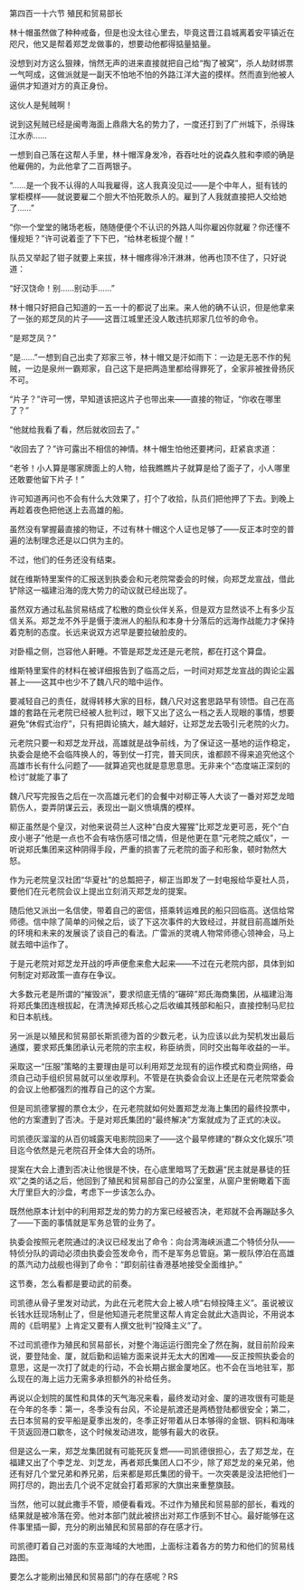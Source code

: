 

第四百一十六节 殖民和贸易部长

林十帽虽然做了种种戒备，但是也没太往心里去，毕竟这晋江县城离着安平镇近在咫尺，他又是帮着郑芝龙做事的，想要动他都得掂量掂量。

没想到对方这么狠辣，悄然无声的进来直接就把自己给“掏了被窝”，杀人劫财绑票一气呵成，这做派就是一副天不怕地不怕的外路江洋大盗的摸样。然而直到他被人逼供才知道对方的真正身份。

这伙人是髡贼啊！

说到这髡贼已经是闽粤海面上鼎鼎大名的势力了，一度还打到了广州城下，杀得珠江水赤……

一想到自己落在这帮人手里，林十帽浑身发冷，吞吞吐吐的说森久胜和李顺的确是他雇佣的，为此他拿了二百两银子。

“……是一个我不认得的人叫我雇得，这人我真没见过――是个中年人，挺有钱的掌柜模样――就说要雇二个胆大不怕死敢杀人的。雇到了人我就直接把人交给她了……”

“你一个堂堂的赌场老板，随随便便个不认识的外路人叫你雇凶你就雇？你还懂不懂规矩？”许可说着歪了下下巴，“给林老板提个醒！”

队员又举起了钳子就要上来拔，林十帽疼得冷汗淋淋，他再也顶不住了，只好说道：

“好汉饶命！别……别动手……”

林十帽只好把自己知道的一五一十的都说了出来。来人他的确不认识，但是他拿来了一张的郑芝凤的片子――这晋江城里还没人敢违抗郑家几位爷的命令。

“是郑芝凤？”

“是……”一想到自己出卖了郑家三爷，林十帽又是汗如雨下：一边是无恶不作的髡贼，一边是泉州一霸郑家，自己这下是把两造里都给得罪死了，全家非被挫骨扬灰不可。

“片子？”许可一愣，早知道该把这片子也带出来――直接的物证，“你收在哪里了？”

“他就给我看了看，然后就收回去了。”

“收回去了？”许可露出不相信的神情。林十帽生怕他还要拷问，赶紧哀求道：

“老爷！小人算是哪家牌面上的人物，给我瞧瞧片子就算是给了面子了，小人哪里还敢要他留下片子！”

许可知道再问也不会有什么大效果了，打个了收拾，队员们把他押了下去。到晚上再趁着夜色把他送上去高雄的船。

虽然没有掌握最直接的物证，不过有林十帽这个人证也足够了――反正本时空的普遍的法制理念还是以口供为主的。

不过，他们的任务还没有结束。

就在维斯特里案件的汇报送到执委会和元老院常委会的时候，向郑芝龙宣战，借此铲除这一福建沿海的庞大势力的动议就已经出现了。

虽然双方通过私盐贸易结成了松散的商业伙伴关系，但是双方显然谈不上有多少互信关系。郑芝龙不外乎是慑于澳洲人的船队和本身十分落后的远海作战能力才保持着克制的态度。长远来说双方迟早是要拉破脸皮的。

对卧榻之侧，岂容他人鼾睡。不管是郑芝龙还是元老院，都在打这个算盘。

维斯特里案件的材料在被详细报告到了临高之后，一时间对郑芝龙宣战的舆论尘嚣甚上――这其中也少不了魏八尺的暗中运作。

要减轻自己的责任，就得转移大家的目标，魏八尺对这套思路早有领悟。自己在高雄的套路在元老院已经被人批判过，眼下又出了这么一档之丢人现眼的事情，想要避免“休假式治疗”，只有把舆论搞大，越大越好，让郑芝龙去吸引元老院的火力。

元老院只要一和郑芝龙开战，高雄就是战争前线，为了保证这一基地的运作稳定，执委会是绝不会临阵换人的，等到仗一打完，普天同庆，谁都顾不得来追究他这个高雄市长有什么问题了――就算追究也就是意思意思。无非来个“态度端正深刻的检讨”就能了事了

魏八尺写完报告之后在一次高雄元老们的会餐中对柳正等人大谈了一番对郑芝龙暗箭伤人，耍弄阴谋云云，表现出一副义愤填膺的模样。

柳正虽然是个皇汉，对他来说荷兰人这种“白皮大猩猩”比郑芝龙更可恶，死个“白皮小崽子”他是一点也不会有啥伤感可惜之情，但是他更在意“元老院之威仪”，一听说郑氏集团来这种阴得手段，严重的损害了元老院的面子和形象，顿时勃然大怒。

作为元老院皇汉社团“华夏社”的总瓢把子，柳正当即发了一封电报给华夏社人员，要他们在元老院会议上提出立刻消灭郑芝龙的提案。

随后他又派出一名信使，带着自己的密信，搭乘转运难民的船只回临高。送信给常师德。信中除了简单的问候之后，谈了下这次事件的大致经过，并就目前高雄所处的环境和未来的发展谈了谈自己的看法。广雷派的灵魂人物常师德心领神会，马上就去暗中运作了。

于是元老院对郑芝龙开战的呼声便愈来愈大起来――不过在元老院内部，具体到如何制定对郑政策一直存在争议。

大多数元老是所谓的“摧毁派”，要求彻底无情的“碾碎”郑氏海商集团，从福建沿海将郑氏集团连根拔起，在清洗掉郑氏核心之后收编其残部和船只，直接控制马尼拉和日本航线。

另一派是以殖民和贸易部长斯凯德为首的少数元老，认为应该以此为契机发出最后通牒，要求郑氏集团承认元老院的宗主权，称臣纳贡，同时交出每年收益的一半。

采取这一“压服”策略的主要理由是可以利用郑芝龙现有的运作模式和商业网络，毋须自己动手组织贸易就可以坐收厚利。不管是在执委会会议上还是在元老院常委会的会议上他都强烈的推荐自己的这个方案。

但是司凯德掌握的票仓太少，在元老院就如何处置郑芝龙海上集团的最终投票中，他的方案遭到了否决。于是对郑氏集团的“最终解决”方案就成为了正式的决议。

司凯德灰溜溜的从百仞城露天电影院回来了――这个最早修建的“群众文化娱乐”项目迄今依然是元老院召开全体大会的场所。

提案在大会上遭到否决让他很是不快，在心底里暗骂了无数遍“民主就是暴徒的狂欢”之类的话之后，他回到了殖民和贸易部自己的办公室里，从窗户里俯瞰着下面大厅里巨大的沙盘，考虑下一步该怎么办。

既然他原本计划中的利用郑芝龙的势力的方案已经被否决，老郑就不会再蹦跶多久了――下面的事情就是军务总管的业务了。

执委会按照元老院通过的决议已经发出了命令：向台湾海峡派遣二个特侦分队――特侦分队的调动必须由执委会签发命令，而不是军务总管庭。第一舰队停泊在高雄的蒸汽动力战舰也得到了命令：“即刻前往香港基地接受全面维护。”

这节奏，怎么看都是要动武的前奏。

司凯德从骨子里发对动武，为此在元老院大会上被人喷“右倾投降主义”。虽说被议长钱水廷现场制止了，但是他知道元老院里这帮人肯定会就此大造舆论，不用说本周的《启明星》上肯定又要有人撰文批判“投降主义”了。

不过司凯德作为殖民和贸易部长，对整个海运运行图完全了然在胸，就目前阶段来说，要登陆金、厦，就后勤和运输方面来说并无太大的困难――反正按照执委会的意思，这是一次打了就走的行动，不会长期占据金厦地区。也不会在当地驻军，那么现在的海上运力无需多承担额外的补给任务。

再说以企划院的属性和具体的天气海况来看，最终发动对金、厦的进攻很有可能是在今年的冬季：第一，冬季没有台风，不论是航渡还是两栖登陆都很安全；第二，去日本贸易的安平船是夏季出发的，冬季正好带着从日本够得的金银、铜料和海味干货返回港口歇冬，这个时候发动进攻，能够有最大的收获。

但是这么一来，郑芝龙集团就有可能死灰复燃――司凯德很担心，去了郑芝龙，在福建又出了个李芝龙、刘芝龙，再者郑氏集团人口不少，除了郑芝龙的亲兄弟，他还有好几个堂兄弟和养兄弟，后来都是郑氏集团的骨干。一次突袭是没法把他们一网打尽的，跑出去几个说不定就会打着郑家的大旗出来重整旗鼓。

当然，他可以就此撒手不管，顺便看看戏。不过作为殖民和贸易部的部长，看戏的结果就是被冷落在旁。他对本部门就此被挤出对郑工作感到不甘心。最好能够在这件事里插一脚，充分的刷出殖民和贸易部的存在感才行。

司凯德盯着自己对面的东亚海域的大地图，上面标注着各方的势力和他们的贸易线路图。

要怎么才能刷出殖民和贸易部门的存在感呢？RS

